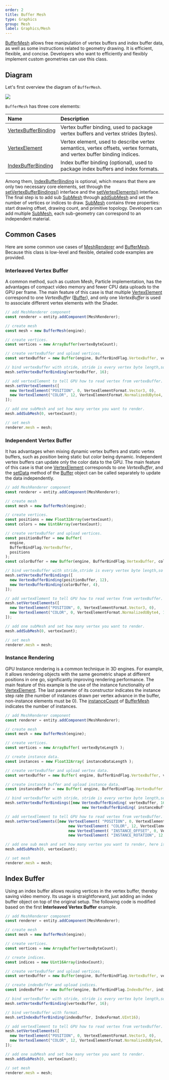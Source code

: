 ```yaml
---
order: 2
title: Buffer Mesh
type: Graphics
group: Mesh
label: Graphics/Mesh
---
```


[BufferMesh](/apis/core/#BufferMesh) allows free manipulation of vertex buffers and index buffer data, as well as some instructions related to geometry drawing. It is efficient, flexible, and concise. Developers who want to efficiently and flexibly implement custom geometries can use this class.

## Diagram

Let's first overview the diagram of `BufferMesh`.

<Image src="https://gw.alipayobjects.com/mdn/rms_7c464e/afts/img/A*piB3Q4501loAAAAAAAAAAAAAARQnAQ" />

`BufferMesh` has three core elements:

| Name                                                  | Description                                                              |
| :---------------------------------------------------- | :----------------------------------------------------------------------- |
| [VertexBufferBinding](/apis/core/#VertexBufferBinding) | Vertex buffer binding, used to package vertex buffers and vertex strides (bytes). |
| [VertexElement](/apis/core/#VertexElement)             | Vertex element, used to describe vertex semantics, vertex offsets, vertex formats, and vertex buffer binding indices. |
| [IndexBufferBinding](/apis/core/#IndexBufferBinding)   | Index buffer binding (optional), used to package index buffers and index formats. |

Among them, [IndexBufferBinding](/apis/core/#IndexBufferBinding) is optional, which means that there are only two necessary core elements, set through the [setVertexBufferBindings()](/apis/core/#BufferMesh-setVertexBufferBindings) interface and the [setVertexElements()](/apis/core/#BufferMesh-setVertexElements) interface. The final step is to add sub [SubMesh](/apis/core/#SubMesh) through [addSubMesh](/apis/core/#BufferMesh-addSubMesh) and set the number of vertices or indices to draw. [SubMesh](/apis/core/#SubMesh) contains three properties: start drawing offset, drawing count, and primitive topology. Developers can add multiple [SubMesh](/apis/core/#SubMesh), each sub-geometry can correspond to an independent material.

## Common Cases

Here are some common use cases of [MeshRenderer](/apis/core/#MeshRenderer) and [BufferMesh](/apis/core/#BufferMesh). Because this class is low-level and flexible, detailed code examples are provided.

### Interleaved Vertex Buffer

<Playground href="/embed/buffer-mesh-interleaved" />

A common method, such as custom Mesh, Particle implementation, has the advantages of compact video memory and fewer CPU data uploads to the GPU per frame. The main feature of this case is that multiple [VertexElement](/apis/core/#VertexElement) correspond to one *VertexBuffer* ([Buffer](/apis/core/#Buffer)), and only one *VertexBuffer* is used to associate different vertex elements with the Shader.

```typescript
// add MeshRenderer component
const renderer = entity.addComponent(MeshRenderer);

// create mesh
const mesh = new BufferMesh(engine);

// create vertices.
const vertices = new ArrayBuffer(vertexByteCount);

// create vertexBuffer and upload vertices.
const vertexBuffer = new Buffer(engine, BufferBindFlag.VertexBuffer, vertices);

// bind vertexBuffer with stride, stride is every vertex byte length,so the value is 16.
mesh.setVertexBufferBinding(vertexBuffer, 16);

// add vertexElement to tell GPU how to read vertex from vertexBuffer.
mesh.setVertexElements([
  new VertexElement("POSITION", 0, VertexElementFormat.Vector3, 0),
  new VertexElement("COLOR", 12, VertexElementFormat.NormalizedUByte4, 0),
]);

// add one subMesh and set how many vertex you want to render.
mesh.addSubMesh(0, vertexCount);

// set mesh
renderer.mesh = mesh;
```

### Independent Vertex Buffer

<Playground href="/embed/buffer-mesh-independent" />

It has advantages when mixing dynamic vertex buffers and static vertex buffers, such as _position_ being static but _color_ being dynamic. Independent vertex buffers can update only the color data to the GPU. The main feature of this case is that one [VertexElement](/apis/core/#VertexElement) corresponds to one _VertexBuffer_, and the [setData](/apis/core/#Buffer-setData) method of the [Buffer](/apis/core/#Buffer) object can be called separately to update the data independently.

```typescript
// add MeshRenderer component
const renderer = entity.addComponent(MeshRenderer);

// create mesh
const mesh = new BufferMesh(engine);

// create vertices.
const positions = new Float32Array(vertexCount);
const colors = new Uint8Array(vertexCount);

// create vertexBuffer and upload vertices.
const positionBuffer = new Buffer(
  engine,
  BufferBindFlag.VertexBuffer,
  positions
);
const colorBuffer = new Buffer(engine, BufferBindFlag.VertexBuffer, colors);

// bind vertexBuffer with stride,stride is every vertex byte length,so the value is 12.
mesh.setVertexBufferBindings([
  new VertexBufferBinding(positionBuffer, 12),
  new VertexBufferBinding(colorBuffer, 4),
]);

// add vertexElement to tell GPU how to read vertex from vertexBuffer.
mesh.setVertexElements([
  new VertexElement("POSITION", 0, VertexElementFormat.Vector3, 0),
  new VertexElement("COLOR", 0, VertexElementFormat.NormalizedUByte4, 1),
]);

// add one subMesh and set how many vertex you want to render.
mesh.addSubMesh(0, vertexCount);

// set mesh
renderer.mesh = mesh;
```

### Instance Rendering

<Playground href="/embed/buffer-mesh-instance" />

GPU Instance rendering is a common technique in 3D engines. For example, it allows rendering objects with the same geometric shape at different positions in one go, significantly improving rendering performance. The main feature of this example is the use of the instance functionality of [VertexElement](/apis/core/#VertexElement). The last parameter of its constructor indicates the instance step rate (the number of instances drawn per vertex advance in the buffer, non-instance elements must be 0). The [instanceCount](/apis/core/#BufferMesh-instanceCount) of [BufferMesh](/apis/core/#BufferMesh) indicates the number of instances.

```typescript
// add MeshRenderer component
const renderer = entity.addComponent(MeshRenderer);

// create mesh
const mesh = new BufferMesh(engine);

// create vertices.
const vertices = new ArrayBuffer( vertexByteLength );

// create instance data.
const instances = new Float32Array( instanceDataLength );

// create vertexBuffer and upload vertex data.
const vertexBuffer = new Buffer( engine, BufferBindFlag.VertexBuffer, vertices );

// create instance buffer and upload instance data.
const instanceBuffer = new Buffer( engine, BufferBindFlag.VertexBuffer, instances );

// bind vertexBuffer with stride, stride is every vertex byte length,so the value is 16.
mesh.setVertexBufferBindings([new VertexBufferBinding( vertexBuffer, 16 ),
                                  new VertexBufferBinding( instanceBuffer, 12 )]);

// add vertexElement to tell GPU how to read vertex from vertexBuffer.
mesh.setVertexElements([new VertexElement( "POSITION", 0, VertexElementFormat.Vector3, 0 ),
                            new VertexElement( "COLOR", 12, VertexElementFormat.NormalizedUByte4, 0 ),
                            new VertexElement( "INSTANCE_OFFSET", 0, VertexElementFormat.Vector3, 1 , 1 ),
                            new VertexElement( "INSTANCE_ROTATION", 12, VertexElementFormat.Vector3, 1 , 1 )]]);

// add one sub mesh and set how many vertex you want to render, here is full vertexCount.
mesh.addSubMesh(0, vertexCount);

// set mesh
renderer.mesh = mesh;
```

## Index Buffer

Using an index buffer allows reusing vertices in the vertex buffer, thereby saving video memory. Its usage is straightforward, just adding an index buffer object on top of the original setup. The following code is modified based on the first **Interleaved Vertex Buffer** example.

```typescript
// add MeshRenderer component
const renderer = entity.addComponent(MeshRenderer);

// create mesh
const mesh = new BufferMesh(engine);

// create vertices.
const vertices = new ArrayBuffer(vertexByteCount);

// create indices.
const indices = new Uint16Array(indexCount);

// create vertexBuffer and upload vertices.
const vertexBuffer = new Buffer(engine, BufferBindFlag.VertexBuffer, vertices);

// create indexBuffer and upload indices.
const indexBuffer = new Buffer(engine, BufferBindFlag.IndexBuffer, indices);

// bind vertexBuffer with stride, stride is every vertex byte length,so the value is 16.
mesh.setVertexBufferBinding(vertexBuffer, 16);

// bind vertexBuffer with format.
mesh.setIndexBufferBinding(indexBuffer, IndexFormat.UInt16);

// add vertexElement to tell GPU how to read vertex from vertexBuffer.
mesh.setVertexElements([
  new VertexElement("POSITION", 0, VertexElementFormat.Vector3, 0),
  new VertexElement("COLOR", 12, VertexElementFormat.NormalizedUByte4, 0),
]);

// add one subMesh and set how many vertex you want to render.
mesh.addSubMesh(0, vertexCount);

// set mesh
renderer.mesh = mesh;
```
